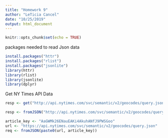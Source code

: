 ```yaml
---
title: "Homework 9"
author: "LeTicia Cancel"
date: "10/25/2019"
output: html_document
---
```


```r
knitr::opts_chunk$set(echo = TRUE)
```

packages needed to read Json data
```r
install.packages("httr")
install.packages("rlist")
install.packages("jsonlite")
library(httr)
library(rlist)
library(jsonlite)
library(dplyr)
```


Get NY Times API Data
```r
resp <- get("http://api.nytimes.com/svc/semantic/v2/geocodes/query.json?api-key=[AaGWMk26ENauEAKi4AkuhANfJ9PWSGoo]")

resp <- fromJSON("http://api.nytimes.com/svc/semantic/v2/geocodes/query.json?api-key=AaGWMk26ENauEAKi4AkuhANfJ9PWSGoo")

article_key <- "AaGWMk26ENauEAKi4AkuhANfJ9PWSGoo"
url <- "https://api.nytimes.com/svc/semantic/v2/geocodes/query.json"
req <- fromJSON(paste0(url, article_key))
```


